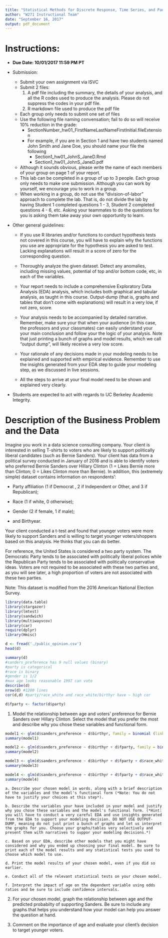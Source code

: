 ```yaml
---
title: "Statistical Methods for Discrete Response, Time Series, and Panel Data (W271): Lab 1"
author: "W271 Instructional Team"
date: "September 16, 2017"
output: pdf_document
---
```


# Instructions:

*  **Due Date: 10/01/2017 11:59 PM PT**

* Submission:
    * Submit your own assignment via ISVC
    * Submit 2 files:
        1. A pdf file including the summary, the details of your analysis, and all the R codes used to produce the analysis. Please do not suppress the codes in your pdf file.
        2. R markdown file used to produce the pdf file
    * Each group only needs to submit one set of files
    * Use the following file naming convensation; fail to do so will receive 10% reduction in the grade:
        * SectionNumber_hw01_FirstNameLastNameFirstInitial.fileExtension
        * For example, if you are in Section 1 and have two students named John Smith and Jane Doe, you should name your file the following
            * Section1_hw01_JohnS_JaneD.Rmd
            * Section1_hw01_JohnS_JaneD.pdf
    * Although it sounds obvious, please write the name of each members of your group on page 1 of your report.
    * This lab can be completed in a group of up to 3 people. Each group only needs to make one submission. Although you can work by yourself, we encourage you to work in a group.
    * When working in a group, do not use the "division-of-labor" approach to complete the lab. That is, do not divide the lab by having Student 1 completed questions 1 - 3, Student 2 completed questions 4 - 6, etc. Asking your teammates to do the questions for you is asking them take away your own opportunity to learn.

* Other general guidelines:
    * If you use R libraries and/or functions to conduct hypothesis tests not covered in this course, you will have to explain why the functions you use are appropriate for the hypothesis you are asked to test. Lacking explanations will result in a score of zero for the corresponding question.
  
    * Thoroughly analyze the given dataset. Detect any anomalies, including missing values, potential of top and/or bottom code, etc, in each of the variables.
    
    * Your report needs to include a comprehensive Exploratory Data Analysis (EDA) analysis, which includes both graphical and tabular analysis, as taught in this course. Output-dump (that is, graphs and tables that don't come with explanations) will result in a very low, if not zero, score.
    
    * Your analysis needs to be accompanied by detailed narrative. Remember, make sure your that when your audience (in this case, the professors and your classmates) can easily understand your your main conclusion and follow your the logic of your analysis. Note that just printing a bunch of graphs and model results, which we call "output dump", will likely receive a very low score.
    
    * Your rationale of any decisions made in your modeling needs to be explained and supported with empirical evidence. Remember to use the insights generated from your EDA step to guide your modeling step, as we discussed in live sessions.
    
    * All the steps to arrive at your final model need to be shown and explained very clearly.

*  Students are expected to act with regards to UC Berkeley Academic Integrity.


# Description of the Business Problem and the Data

Imagine you work in a data science consulting company. Your client is interested in selling T-shirts to voters who are likely to support politically liberal candidates (such as Bernie Sanders). Your client has data from a political survey conducted in January of 2016 and is able to identify voters who preferred Bernie Sanders over Hillary Clinton (1 = Likes Bernie more than Clinton; 0 = Likes Clinton more than Bernie). In addition, this (extremely simple) dataset contains information on respondents': 

- Party affiliation (1 if Democrat , 2 if Independent or Other, and 3 if Republican); 

- Race (1 if white, 0 otherwise); 

- Gender (2 if female, 1 if male);

- and Birthyear. 

Your client conducted a t-test and found that younger voters were more likely to support Sanders and is willing to target younger voters/shoppers based on this analysis. He thinks that you can do better.

For reference, the United States is considered a two party system. The Democratic Party tends to be associated with politically liberal polices while the Republican Party tends to be associated with politically conservative ideas. Voters are not required to be associated with these two parties and, as you will see later, a high proportion of voters are not associated with these two parties.

Note: This dataset is modified from the 2016 American National Election Survey.

```r
library(data.table)
library(stargazer)
library(lmtest)
library(sandwich)
library(multiwayvcov)
library(car)
require(dplyr)
library(Hmisc)

d <- fread('./public_opinion.csv')
head(d)
```

\newpage
```r
summary(d) 
#sanders_preference has 9 null values (binary)
#party is categorical
#race is binary
#gender is 1/2
#max age looks reasonable 1997 can vote 
describe(d)
nrow(d) #1200 lines
cor(d,d) #party/race_white and race_white/birthyr have ~ high cor

```

```r
d$fparty <- factor(d$party)
```
1. Model the relationship between age and voters' preference for Bernie Sanders over Hillary Clinton. Select the model that you prefer the most and describe why you chose these variables and functional form. 

```r
model1 <- glm(d$sanders_preference ~ d$birthyr, family = binomial (link = logit))
summary(model1)
```

```r
model2 <- glm(d$sanders_preference ~ d$birthyr + d$fparty, family = binomial (link = logit))
summary(model2)
```

```r
model3 <- glm(d$sanders_preference ~ d$birthyr + d$fparty + d$race_white, family = binomial (link = logit))
summary(model3)
```
```r
model4 <- glm(d$sanders_preference ~ d$birthyr + d$fparty + d$race_white + d$gender, family = binomial (link = logit))
summary(model4)
```
    a. Describe your chosen model in words, along with a brief description of the variables and the model's functional form (*Note: You do not have to justify your choices at this step*).

    b. Describe the variables your have included in your model and justify why you chose these variables and the model's functional form. (*Hint: you will have to conduct a very careful EDA and use insights generated from the EDA to support your modeling decision. DO NOT USE OUTPUT-DUMP, meaning do not just print a bunch of graphs and let us interpret the graphs for you. Choose your graphs/tables very selectively and present them with narratives to suppor your modeling decisions.*)

    c. Based on your EDA, describe other models that you might have considered and why you ended up choosing your final model. Be sure to print each of the model results and any statistical tests you used to choose which model to use.

    d. Print the model results of your chosen model, even if you did so earlier.

    e. Conduct all of the relevant statistical tests on your chosen model.

    f. Interpret the impact of age on the dependent variable using odds ratios and be sure to include confidence intervals.


2. For your chosen model, graph the relationship between age and the predicted probabilty of supporting Sanders. Be sure to include any graphs that helps you understand how your model can help you answer the question at hand.

3. Comment on the importance of age and evaluate your client's decision to target younger voters.





```r
```

```r
```

```r
```

```r
```
